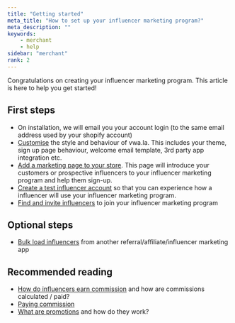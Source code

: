 ```yaml
---
title: "Getting started"
meta_title: "How to set up your influencer marketing program?"
meta_description: ""
keywords:
    - merchant
    - help
sidebar: "merchant"
rank: 2
---
```

Congratulations on creating your influencer marketing program. This article is here to help you get started!

## First steps

- On installation, we will email you your account login (to the same email address used by your shopify account)
- [Customise](/merchant/customisation) the style and behaviour of vwa.la. This includes your theme, sign up page behaviour, welcome email template, 3rd party app integration etc.
- [Add a marketing page to your store](/merchant/adding-a-page-to-your-store). This page will introduce your customers or prospective influencers to your influencer marketing program and help them sign-up.
- [Create a test influencer account](/merchant/how-to-create-a-test-account-or-bulk-upload-data) so that you can experience how a influencer will use your influencer marketing program.
- [Find and invite influencers](/merchant/inviting-influencers) to join your influencer marketing program

## Optional steps

- [Bulk load influencers](/merchant/how-to-create-a-test-account-or-bulk-upload-data) from another referral/affiliate/influencer marketing app

## Recommended reading

- [How do influencers earn commission](/merchant/influencer-commission) and how are commissions calculated / paid?
- [Paying commission](/merchant/paying-commission)
- [What are promotions](/merchant/promotions) and how do they work?